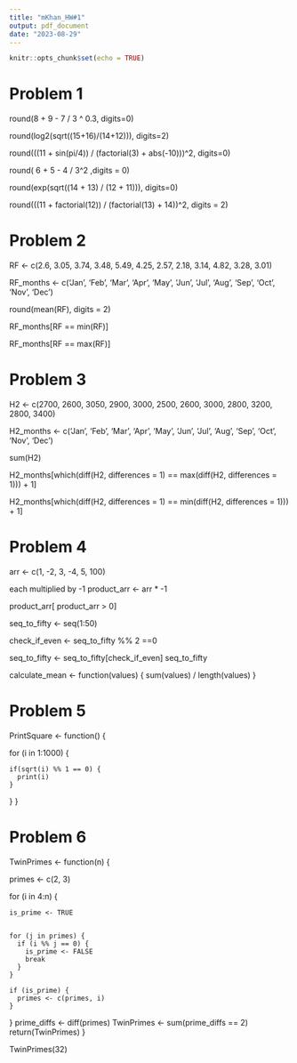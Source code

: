 ```yaml
---
title: "mKhan_HW#1"
output: pdf_document
date: "2023-08-29"
---
```


```r
knitr::opts_chunk$set(echo = TRUE)
```


# Problem 1

round(8 + 9 - 7 / 3 ^ 0.3, digits=0)

round(log2(sqrt((15+16)/(14+12))), digits=2)

round(((11 + sin(pi/4)) / (factorial(3) + abs(-10)))^2, digits=0)

round( 6 + 5 - 4 / 3^2 ,digits = 0)

round(exp(sqrt((14 + 13) / (12 + 11))), digits=0)

round(((11 + factorial(12)) / (factorial(13) + 14))^2, digits = 2)

# Problem 2

RF <- c(2.6, 3.05, 3.74, 3.48, 5.49, 4.25, 2.57, 2.18, 3.14, 4.82, 3.28, 3.01)



RF_months <- c('Jan', 'Feb', 'Mar', 'Apr', 'May', 'Jun', 'Jul', 'Aug', 'Sep', 'Oct', 'Nov', 'Dec')


round(mean(RF), digits = 2)


RF_months[RF == min(RF)]


RF_months[RF == max(RF)]

# Problem 3
H2 <- c(2700, 2600, 3050, 2900, 3000, 2500, 2600, 3000, 2800, 3200, 2800, 3400)

H2_months <- c('Jan', 'Feb', 'Mar', 'Apr', 'May', 'Jun', 'Jul', 'Aug', 'Sep', 'Oct', 'Nov', 'Dec')


sum(H2)


H2_months[which(diff(H2, differences = 1) == max(diff(H2, differences = 1))) + 1]


H2_months[which(diff(H2, differences = 1) == min(diff(H2, differences = 1))) + 1]



# Problem 4


arr <- c(1, -2, 3, -4, 5, 100)

 each multiplied by -1
product_arr <- arr * -1


product_arr[ product_arr > 0]


seq_to_fifty <- seq(1:50)


check_if_even <- seq_to_fifty %% 2 ==0


seq_to_fifty <- seq_to_fifty[check_if_even]
seq_to_fifty


calculate_mean <- function(values) {
  sum(values) / length(values) 
}

# Problem 5

PrintSquare <- function() {

  for (i in 1:1000) {

    if(sqrt(i) %% 1 == 0) {
      print(i)
    }
  }
}

# Problem 6

TwinPrimes <- function(n) {

  primes <- c(2, 3)
  

  for (i in 4:n) {

    is_prime <- TRUE
    

    for (j in primes) {
      if (i %% j == 0) {
        is_prime <- FALSE
        break
      }
    }

    if (is_prime) {
      primes <- c(primes, i)
    }
  }
  prime_diffs <- diff(primes)
  TwinPrimes <- sum(prime_diffs == 2)
  return(TwinPrimes)
}

TwinPrimes(32)